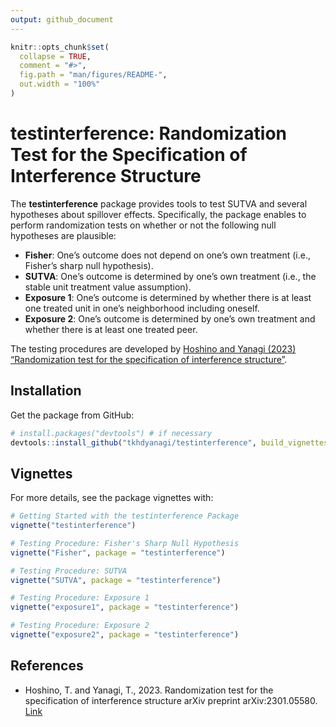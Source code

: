 ---
output: github_document
---

<!-- README.md is generated from README.Rmd. Please edit that file -->

```{r, include = FALSE}
knitr::opts_chunk$set(
  collapse = TRUE,
  comment = "#>",
  fig.path = "man/figures/README-",
  out.width = "100%"
)
```

# testinterference: Randomization Test for the Specification of Interference Structure

<!-- badges: start -->
<!-- badges: end -->

The **testinterference** package provides tools to test SUTVA and several hypotheses about spillover effects.
Specifically, the package enables to perform randomization tests on whether or not the following null hypotheses are plausible:

- **Fisher**:
One's outcome does not depend on one's own treatment (i.e., Fisher's sharp null hypothesis).
- **SUTVA**:
One's outcome is determined by one's own treatment (i.e., the stable unit treatment value assumption).
- **Exposure 1**:
One's outcome is determined by whether there is at least one treated unit in one's neighborhood including oneself.
- **Exposure 2**:
One's outcome is determined by one's own treatment and whether there is at least one treated peer.

The testing procedures are developed by [Hoshino and Yanagi (2023) "Randomization test for the specification of interference structure"](https://doi.org/10.48550/arXiv.2301.05580).

## Installation

Get the package from GitHub:

```{r, eval = F, echo = T}
# install.packages("devtools") # if necessary
devtools::install_github("tkhdyanagi/testinterference", build_vignettes = TRUE)
```

## Vignettes

For more details, see the package vignettes with:

```{r, eval = FALSE}
# Getting Started with the testinterference Package
vignette("testinterference")

# Testing Procedure: Fisher's Sharp Null Hypothesis
vignette("Fisher", package = "testinterference")

# Testing Procedure: SUTVA
vignette("SUTVA", package = "testinterference")

# Testing Procedure: Exposure 1
vignette("exposure1", package = "testinterference")

# Testing Procedure: Exposure 2
vignette("exposure2", package = "testinterference")
```

## References

- Hoshino, T. and Yanagi, T., 2023. 
Randomization test for the specification of interference structure
arXiv preprint arXiv:2301.05580.
[Link](https://doi.org/10.48550/arXiv.2301.05580)
